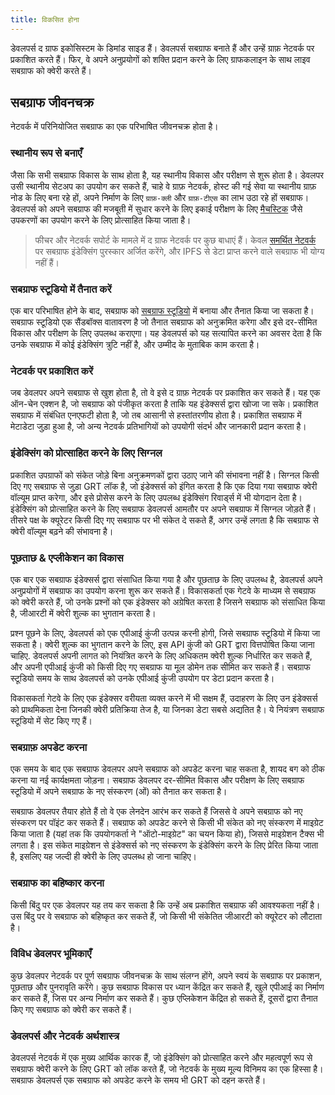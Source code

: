 ```yaml
---
title: विकसित होना
---
```


डेवलपर्स द ग्राफ इकोसिस्टम के डिमांड साइड हैं। डेवलपर्स सबग्राफ बनाते हैं और उन्हें ग्राफ़ नेटवर्क पर प्रकाशित करते हैं। फिर, वे अपने अनुप्रयोगों को शक्ति प्रदान करने के लिए ग्राफकलाइन के साथ लाइव सबग्राफ को क्वेरी करते हैं।

## सबग्राफ जीवनचक्र

नेटवर्क में परिनियोजित सबग्राफ का एक परिभाषित जीवनचक्र होता है।

### स्थानीय रूप से बनाएँ

जैसा कि सभी सबग्राफ विकास के साथ होता है, यह स्थानीय विकास और परीक्षण से शुरू होता है। डेवलपर उसी स्थानीय सेटअप का उपयोग कर सकते हैं, चाहे वे ग्राफ़ नेटवर्क, होस्ट की गई सेवा या स्थानीय ग्राफ़ नोड के लिए बना रहे हों, अपने निर्माण के लिए `ग्राफ़-क्ली` और `ग्राफ़-टीएस` का लाभ उठा रहे हों सबग्राफ। डेवलपर्स को अपने सबग्राफ की मजबूती में सुधार करने के लिए इकाई परीक्षण के लिए [मैचस्टिक](https://github.com/LimeChain/matchstick) जैसे उपकरणों का उपयोग करने के लिए प्रोत्साहित किया जाता है।

> फीचर और नेटवर्क सपोर्ट के मामले में द ग्राफ नेटवर्क पर कुछ बाधाएं हैं। केवल [समर्थित नेटवर्क](/developing/supported-networks) पर सबग्राफ इंडेक्सिंग पुरस्कार अर्जित करेंगे, और IPFS से डेटा प्राप्त करने वाले सबग्राफ भी योग्य नहीं हैं।

### सबग्राफ स्टूडियो में तैनात करें

एक बार परिभाषित होने के बाद, सबग्राफ को [सबग्राफ स्टूडियो](https://thegraph.com/docs/en/deploying/subgraph-studio-faqs/) में बनाया और तैनात किया जा सकता है। सबग्राफ स्टूडियो एक सैंडबॉक्स वातावरण है जो तैनात सबग्राफ को अनुक्रमित करेगा और इसे दर-सीमित विकास और परीक्षण के लिए उपलब्ध कराएगा। यह डेवलपर्स को यह सत्यापित करने का अवसर देता है कि उनके सबग्राफ में कोई इंडेक्सिंग त्रुटि नहीं है, और उम्मीद के मुताबिक काम करता है।

### नेटवर्क पर प्रकाशित करें

जब डेवलपर अपने सबग्राफ से खुश होता है, तो वे इसे द ग्राफ़ नेटवर्क पर प्रकाशित कर सकते हैं। यह एक ऑन-चेन एक्शन है, जो सबग्राफ को पंजीकृत करता है ताकि यह इंडेक्सर्स द्वारा खोजा जा सके। प्रकाशित सबग्राफ में संबंधित एनएफटी होता है, जो तब आसानी से हस्तांतरणीय होता है। प्रकाशित सबग्राफ में मेटाडेटा जुड़ा हुआ है, जो अन्य नेटवर्क प्रतिभागियों को उपयोगी संदर्भ और जानकारी प्रदान करता है।

### इंडेक्सिंग को प्रोत्साहित करने के लिए सिग्नल

प्रकाशित उपग्राफों को संकेत जोड़े बिना अनुक्रमणकों द्वारा उठाए जाने की संभावना नहीं है। सिग्नल किसी दिए गए सबग्राफ से जुड़ा GRT लॉक है, जो इंडेक्सर्स को इंगित करता है कि एक दिया गया सबग्राफ क्वेरी वॉल्यूम प्राप्त करेगा, और इसे प्रोसेस करने के लिए उपलब्ध इंडेक्सिंग रिवार्ड्स में भी योगदान देता है। इंडेक्सिंग को प्रोत्साहित करने के लिए सबग्राफ डेवलपर्स आमतौर पर अपने सबग्राफ में सिग्नल जोड़ते हैं। तीसरे पक्ष के क्यूरेटर किसी दिए गए सबग्राफ पर भी संकेत दे सकते हैं, अगर उन्हें लगता है कि सबग्राफ से क्वेरी वॉल्यूम बढ़ने की संभावना है।

### पूछताछ & एप्लीकेशन का विकास

एक बार एक सबग्राफ इंडेक्सर्स द्वारा संसाधित किया गया है और पूछताछ के लिए उपलब्ध है, डेवलपर्स अपने अनुप्रयोगों में सबग्राफ का उपयोग करना शुरू कर सकते हैं। विकासकर्ता एक गेटवे के माध्यम से सबग्राफ को क्वेरी करते हैं, जो उनके प्रश्नों को एक इंडेक्सर को अग्रेषित करता है जिसने सबग्राफ को संसाधित किया है, जीआरटी में क्वेरी शुल्क का भुगतान करता है।

प्रश्न पूछने के लिए, डेवलपर्स को एक एपीआई कुंजी उत्पन्न करनी होगी, जिसे सबग्राफ स्टूडियो में किया जा सकता है। क्वेरी शुल्क का भुगतान करने के लिए, इस API कुंजी को GRT द्वारा वित्तपोषित किया जाना चाहिए. डेवलपर्स अपनी लागत को नियंत्रित करने के लिए अधिकतम क्वेरी शुल्क निर्धारित कर सकते हैं, और अपनी एपीआई कुंजी को किसी दिए गए सबग्राफ या मूल डोमेन तक सीमित कर सकते हैं। सबग्राफ स्टूडियो समय के साथ डेवलपर्स को उनके एपीआई कुंजी उपयोग पर डेटा प्रदान करता है।

विकासकर्ता गेटवे के लिए एक इंडेक्सर वरीयता व्यक्त करने में भी सक्षम हैं, उदाहरण के लिए उन इंडेक्सर्स को प्राथमिकता देना जिनकी क्वेरी प्रतिक्रिया तेज है, या जिनका डेटा सबसे अद्यतित है। ये नियंत्रण सबग्राफ स्टूडियो में सेट किए गए हैं।

### सबग्राफ़ अपडेट करना

एक समय के बाद एक सबग्राफ डेवलपर अपने सबग्राफ को अपडेट करना चाह सकता है, शायद बग को ठीक करना या नई कार्यक्षमता जोड़ना। सबग्राफ डेवलपर दर-सीमित विकास और परीक्षण के लिए सबग्राफ स्टूडियो में अपने सबग्राफ के नए संस्करण (ओं) को तैनात कर सकता है।

सबग्राफ डेवलपर तैयार होते हैं तो वे एक लेनदेन आरंभ कर सकते हैं जिससे वे अपने सबग्राफ को नए संस्करण पर पॉइंट कर सकते हैं। सबग्राफ को अपडेट करने से किसी भी संकेत को नए संस्करण में माइग्रेट किया जाता है (यहां तक ​​कि उपयोगकर्ता ने "ऑटो-माइग्रेट" का चयन किया हो), जिससे माइग्रेशन टैक्स भी लगता है। इस संकेत माइग्रेशन से इंडेक्सर्स को नए संस्करण के इंडेक्सिंग करने के लिए प्रेरित किया जाता है, इसलिए यह जल्दी ही क्वेरी के लिए उपलब्ध हो जाना चाहिए।

### सबग्राफ का बहिष्कार करना

किसी बिंदु पर एक डेवलपर यह तय कर सकता है कि उन्हें अब प्रकाशित सबग्राफ की आवश्यकता नहीं है। उस बिंदु पर वे सबग्राफ को बहिष्कृत कर सकते हैं, जो किसी भी संकेतित जीआरटी को क्यूरेटर को लौटाता है।

### विविध डेवलपर भूमिकाएँ

कुछ डेवलपर नेटवर्क पर पूर्ण सबग्राफ जीवनचक्र के साथ संलग्न होंगे, अपने स्वयं के सबग्राफ पर प्रकाशन, पूछताछ और पुनरावृति करेंगे। कुछ सबग्राफ विकास पर ध्यान केंद्रित कर सकते हैं, खुले एपीआई का निर्माण कर सकते हैं, जिस पर अन्य निर्माण कर सकते हैं। कुछ एप्लिकेशन केंद्रित हो सकते हैं, दूसरों द्वारा तैनात किए गए सबग्राफ को क्वेरी कर सकते हैं।

### डेवलपर्स और नेटवर्क अर्थशास्त्र

डेवलपर्स नेटवर्क में एक मुख्य आर्थिक कारक हैं, जो इंडेक्सिंग को प्रोत्साहित करने और महत्वपूर्ण रूप से सबग्राफ क्वेरी करने के लिए GRT को लॉक करते हैं, जो नेटवर्क के मुख्य मूल्य विनिमय का एक हिस्सा है। सबग्राफ डेवलपर्स एक सबग्राफ को अपडेट करने के समय भी GRT को दहन करते हैं।
